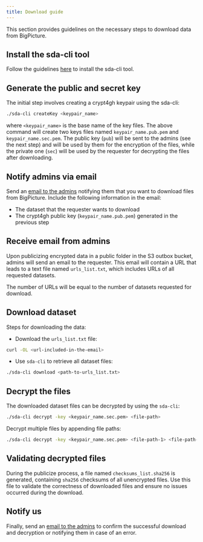 ```yaml
---
title: Download guide
---
```


This section provides guidelines on the necessary steps to download data from BigPicture.

## Install the sda-cli tool
Follow the guidelines [here](../submission/submission-guide.qmd#install-the-sda-cli-tool) to install the sda-cli tool.

## Generate the public and secret key
The initial step involves creating a crypt4gh keypair using the sda-cli:

```bash
./sda-cli createKey <keypair_name>
```

where `<keypair_name>` is the base name of the key files. The above command will create two keys files named
`keypair_name.pub.pem` and `keypair_name.sec.pem`. The public key (`pub`) will be sent to the admins
(see the next step) and will be used by them for the encryption of the files, while the private one
(`sec`) will be used by the requester for decrypting the files after downloading.


## Notify admins via email

Send an [email to the admins](mailto:{{< var email.helpdesk >}}) notifying them that you want to download files from BigPicture. Include the following information in the email:

* The dataset that the requester wants to download
* The crypt4gh public key (`keypair_name.pub.pem`) generated in the previous step

## Receive email from admins

Upon publicizing encrypted data in a public folder in the S3 outbox bucket, admins will send an email to the requester. This email will contain a URL that leads to a text file named `urls_list.txt`, which includes URLs of all requested datasets.

The number of URLs will be equal to the number of datasets requested for download.

## Download dataset

Steps for downloading the data:

* Download the `urls_list.txt` file:

```bash
curl -OL <url-included-in-the-email>
```

* Use `sda-cli` to retrieve all dataset files:

```bash
./sda-cli download <path-to-urls_list.txt>
```

## Decrypt the files

The downloaded dataset files can be decrypted by using the `sda-cli`:

```bash
./sda-cli decrypt -key <keypair_name.sec.pem> <file-path>
```

Decrypt multiple files by appending file paths:

```bash
./sda-cli decrypt -key <keypair_name.sec.pem> <file-path-1> <file-path-2> <file-path-3> ...
```

## Validating decrypted files

During the publicize process, a file named `checksums_list.sha256` is generated, containing `sha256` checksums of all unencrypted files. Use this file to validate the correctness of downloaded files and ensure no issues occurred during the download.

## Notify us

Finally, send an [email to the admins](mailto:{{< var email.helpdesk >}}) to confirm the successful download and decryption or notifying them in case of an error.

